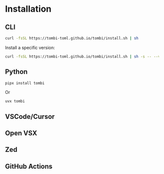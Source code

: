 # Installation

## CLI

```sh
curl -fsSL https://tombi-toml.github.io/tombi/install.sh | sh
```

Install a specific version:

```sh
curl -fsSL https://tombi-toml.github.io/tombi/install.sh | sh -s -- --version 0.2.24
```

## Python

```bash
pipx install tombi
```

Or

```bash
uvx tombi
```

## VSCode/Cursor

<LinkCard
  title="Tombi - Visual Studio Marketplace"
  description="Extension for Visual Studio Code - TOML Language Server"
  image="/vscode.svg"
  url="https://marketplace.visualstudio.com/items?itemName=tombi-toml.tombi"
/>

## Open VSX

<LinkCard
  title="Tombi - Open VSX Registry"
  description="Extension for Open VSX - TOML Language Server"
  image="/openvsx.png"
  url="https://open-vsx.org/extension/tombi-toml/tombi"
/>

## Zed

<LinkCard
  title="Tombi - Zed Extensions"
  description="Extension for Zed - TOML Language Server"
  image="/zed.jpeg"
  url="https://zed.dev/extensions?query=tombi&filter=language-servers"
/>

## GitHub Actions

<LinkCard
  title="Tombi - GitHub Action"
  description="GitHub Action to install Tombi"
  image="/github-action.png"
  url="https://github.com/tombi-toml/setup-tombi"
/>
